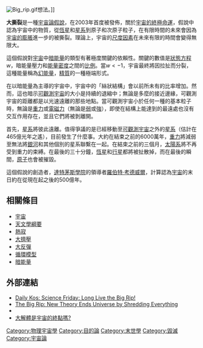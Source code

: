 {{多個問題|
{{copyedit|time=2019-12-25T08:01:16+00:00}}
{{expand language|1=ja|page=ビッグリップ|time=2019-12-25T08:01:16+00:00}}
{{unreferenced|time=2019-12-25T08:01:16+00:00}}
}}
[[File:Big_rip.gif|thumb]]想法。]]

'''大撕裂'''是一種[[物理宇宙學|宇宙論]][[假說|假說]]，在2003年首度被發佈，關於[[宇宙的終極命運|宇宙的終極命運]]，假說中認為宇宙中的物質，從[[恆星|恆星]]和[[星系|星系]]到原子和次原子粒子，在有限時間的未來會因為[[宇宙膨脹度規|宇宙的膨脹]]進一步的被撕裂。理論上，宇宙的[[尺度因素|尺度因素]]在未來有限的時間會變得無限大。

這個假說對[[宇宙|宇宙]]中[[暗能量|暗能量]]的類型有著極度關鍵的依賴性。關鍵的數值是[[狀態方程式(宇宙論)|狀態方程]]<math>w</math>，暗能量壓力和[[能量密度|能量密度]]之間的[[比例|比例]]。當<math>w < -1</math>，宇宙最終將因拉扯而分裂，這種能量稱為[[幻能量|幻能量]]，[[第五元素_(物理学)|精質]]的一種極端形式。
 
在以暗能量為主導的宇宙中，宇宙中的「絲狀結構」會以前所未有的比率增加。然而，這也暗示[[可觀測宇宙|可觀測宇宙]]的大小是持續的退縮中；無論是多麼的接近邊緣，可觀測宇宙的距離都是以光速遠離的那些地點。當可觀測宇宙小於任何一種的基本粒子時，無論是[[重力|重力]]或[[電磁力|電磁力]]（無論是[[弱作用力|弱]]或[[強作用力|強]]），即使在結構上能達到的最遠處也沒有交互作用存在，並且它們將被剝離開。

首先，[[星系|星系]]將彼此遠離。值得爭議的是已經移動至[[可觀測宇宙|可觀測宇宙]]之外的[[星系|星系]]（估計在465億光年之遙），目前發生了什麼事。大約在結束之前的6000萬年，[[重力|重力]]將減弱至無法將[[銀河|銀河]]和其他個別的星系聯繫在一起。在結束之前的三個月，[[太陽系|太陽系]]將不再受到重力的束縛。在最後的三十分鐘，[[恒星|恆星]]和[[行星|行星]]都將被扯散掉，而在最後的瞬間，[[原子|原子]]也會被摧毀。

這個假說的創造者，[[達特茅斯學院|達特茅斯學院]]的領導者[[羅伯特·考德威爾|羅伯特·考德威爾]]，計算認為[[宇宙|宇宙]]的末日約在從現在起之後的500億年。

== 相關條目 ==
{{Portal|天文學}}
* [[宇宙|宇宙]]
* [[天文學綱要|天文學綱要]]
* [[熱寂|熱寂]]
* [[大擠壓|大擠壓]]
* [[大反彈|大反彈]]
* [[循環模型|循環模型]]
* [[暗能量|暗能量]]

== 外部連結 ==
* [http://www.dailykos.com/story/2006/1/27/7140/04722 Daily Kos: Science Friday: Long Live the Big Rip!]{{Wayback|url=http://www.dailykos.com/story/2006/1/27/7140/04722 |date=20081205134117 }}
* [http://www.space.com/scienceastronomy/big_rip_030306.html The Big Rip: New Theory Ends Universe by Shredding Everything]{{Wayback|url=http://www.space.com/scienceastronomy/big_rip_030306.html |date=20030418145857 }}
* {{cite journal
| last = Caldwell | first = Robert R.
| coauthors = Kamionkowski, Marc and Weinberg, Nevin N.
| title = "Phantom Energy and Cosmic Doomsday"
| year = 2003
| id = {{arxiv|archive=astro-ph|id=0302506}}
}}
* [https://web.archive.org/web/20160304202837/http://www.phys.ncku.edu.tw/~astrolab/mirrors/apod/ap071021.html 大解體是宇宙的終點嗎?]

{{Doomsday}}
{{物理宇宙學}}

[[Category:物理宇宙學|Category:物理宇宙學]]
[[Category:目的論|Category:目的論]]
[[Category:末世學|Category:末世學]]
[[Category:毀滅|Category:毀滅]]
[[Category:宇宙論|Category:宇宙論]]